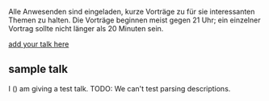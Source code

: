 {{Event
 |  Title = Freitagsfoo
 |  Description = wöchentliches öffentliches Treffen
 |  Type = Meet-Up
 |  Date = 1970-01-01
 |  Start = 18:00
 |  Duration = 8
 |  Host = FIXME
}}
{{Freitagsfoo}}
Alle Anwesenden sind eingeladen, kurze Vorträge zu für sie interessanten Themen
zu halten. Die Vorträge beginnen meist gegen 21 Uhr; ein einzelner Vortrag
sollte nicht länger als 20 Minuten sein.

[https://wiki.chaosdorf.de/index.php?title=Freitagsfoo/1970-01-01&amp;action=edit&amp;section=new add your talk here]

== sample talk ==

I ({{U|test}}) am giving a test talk.
TODO: We can't test parsing descriptions.
